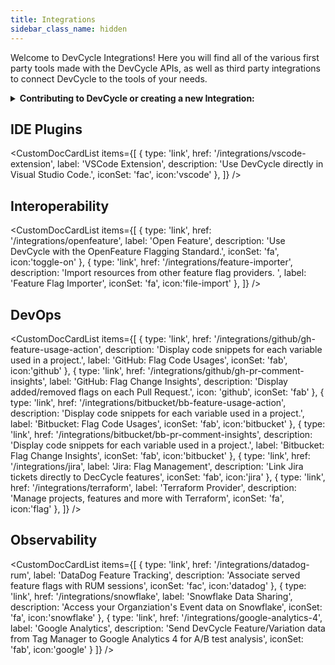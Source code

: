 ```yaml
---
title: Integrations
sidebar_class_name: hidden
---
```


Welcome to DevCycle Integrations! Here you will find all of the various first party tools made with the
DevCycle APIs, as well as third party integrations to connect DevCycle to the tools of your needs.

<details>
  <summary>
 <b><i className="fas fa-arrows-alt"></i> Contributing to DevCycle or creating a new Integration:</b>
  </summary>
  <div>
    <p>
    If you would like to contribute to an existing integration or tool, all of DevCycle's tools and integrations  are <a href="https://github.com/devcycleHQ">open source on the DevCycle github repository.</a>
</p>
<p>
 Further, if you'd like to create a new tool or integration, a great starting point is <a href="/management-api/">DevCycle's Management API</a> which allows you to modify and interact with features and more within a devcycle project, as well as the <a href="/bucketing-api/">DevCycle Bucketing API</a>  which is used to give users features and variables (as used within the DevCycle SDKs!)
  </p>
  </div>
</details>

## IDE Plugins
<CustomDocCardList items={[
  {
    type: 'link',
    href: '/integrations/vscode-extension',
    label: 'VSCode Extension',
    description: 'Use DevCycle directly in Visual Studio Code.',
    iconSet: 'fac',
    icon:'vscode'
  },
]} />


## Interoperability
<CustomDocCardList items={[
  {
    type: 'link',
    href: '/integrations/openfeature',
    label: 'Open Feature',
    description: 'Use DevCycle with the OpenFeature Flagging Standard.',
    iconSet: 'fa',
icon:'toggle-on'
  },
  {
    type: 'link',
    href: '/integrations/feature-importer',
    description: 'Import resources from other feature flag providers. ',
    label: 'Feature Flag Importer',
        iconSet: 'fa',
icon:'file-import'
  },
]} />

## DevOps
<CustomDocCardList items={[
  {
    type: 'link',
    href: '/integrations/github/gh-feature-usage-action',
    description: 'Display code snippets for each variable used in a project.',
    label: 'GitHub: Flag Code Usages',
        iconSet: 'fab',
icon:'github'
  },
  {
    type: 'link',
    href: '/integrations/github/gh-pr-comment-insights',
    label: 'GitHub: Flag Change Insights',
      description: 'Display added/removed flags on each Pull Request.',
    icon: 'github',
    iconSet: 'fab'
  },
  {
    type: 'link',
    href: '/integrations/bitbucket/bb-feature-usage-action',
     description: 'Display code snippets for each variable used in a project.',
    label: 'Bitbucket: Flag Code Usages',
        iconSet: 'fab',
icon:'bitbucket'
  },
    {
    type: 'link',
    href: '/integrations/bitbucket/bb-pr-comment-insights',
     description: 'Display code snippets for each variable used in a project.',
    label: 'Bitbucket: Flag Change Insights',
        iconSet: 'fab',
icon:'bitbucket'
  },
  {
    type: 'link',
    href: '/integrations/jira',
    label: 'Jira: Flag Management',
    description: 'Link Jira tickets directly to DecCycle features',
        iconSet: 'fab',
icon:'jira'
  },
  {
    type: 'link',
    href: '/integrations/terraform',
    label: 'Terraform Provider',
    description: 'Manage projects, features and more with Terraform',
        iconSet: 'fa',
icon:'flag'
  },
]} />

## Observability
<CustomDocCardList items={[
  {
    type: 'link',
    href: '/integrations/datadog-rum',
    label: 'DataDog Feature Tracking',
    description: 'Associate served feature flags with RUM sessions',
    iconSet: 'fac',
    icon:'datadog'
  },
  {
    type: 'link',
    href: '/integrations/snowflake',
    label: 'Snowflake Data Sharing',
    description: 'Access your Organziation\'s Event data on Snowflake',
    iconSet: 'fa',
    icon:'snowflake'
  }, 
  {
    type: 'link',
    href: '/integrations/google-analytics-4',
    label: 'Google Analytics',
    description: 'Send DevCycle Feature/Variation data from Tag Manager to Google Analytics 4 for A/B test analysis',
    iconSet: 'fab',
    icon:'google'
  }
]} />


